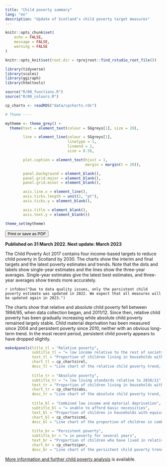 ---
title: "Child poverty summary"
lang: "en"
description: "Update of Scotland's child poverty target measures"
---

```{r setup, include = FALSE}
knitr::opts_chunk$set(
	echo = FALSE,
	message = FALSE,
	warning = FALSE
)

knitr::opts_knit$set(root.dir = rprojroot::find_rstudio_root_file())

```

```{r}

library(tidyverse)
library(scales)
library(ggiraph)
library(htmltools)

source("R/00_functions.R")
source("R/00_colours.R")

cp_charts <- readRDS("data/cpcharts.rds")

# Theme ----

mytheme <- theme_grey() +
  theme(text = element_text(colour = SGgreys[1], size = 20),

        line = element_line(colour = SGgreys[1],
                            linetype = 1,
                            lineend = 2,
                            size = 0.5),

        plot.caption = element_text(hjust = 1,
                                    margin = margin(t = 20)),

        panel.background = element_blank(),
        panel.grid.major = element_blank(),
        panel.grid.minor = element_blank(),

        axis.line.x = element_line(),
        axis.ticks.length = unit(2, "pt"),
        axis.ticks.y = element_blank(),

        axis.title = element_blank(),
        axis.text.y = element_blank())

theme_set(mytheme)

```

<button onclick = "window.print();" class = "btn noprint" >
  Print or save as PDF
</button>

**Published on 31 March 2022. Next update: March 2023**

The Child Poverty Act 2017 contains four income-based targets to reduce child poverty in Scotland by 2030. The charts show the interim and final targets and the latest poverty estimates and trends. Note that the dots and labels show single-year estimates and the lines show the three-year averages. Single-year estimates give the latest best estimates, and three-year averages show trends more accurately.

`r infobox("Due to data quality issues, only the persistent child poverty estimate was updated in 2022. We expect that all measures will be updated again in 2023.")`

The charts show that relative and absolute child poverty fell between 1994/95, when data collection began, and 2011/12. Since then, relative child poverty has been gradually increasing while absolute child poverty remained largely stable. Child material deprivation has been measured since 2004 and persistent poverty since 2010, neither with an obvious long-term trend. In the most recent period, persistent child poverty appears to have dropped slightly.

```{r panels}

make4panels(title_tl = "Relative poverty",
            subtitle_tl = "= low income relative to the rest of society", 
            text_tl = "Proportion of children living in households with equivalised incomes below 60% of the median (middle) UK income in the current year.", 
            chart_tl = cp_charts$rel, 
            desc_tl = "Line chart of the relative child poverty trend, also including single-year data points and the interim and final targets, showing a small increase in recent years, moving further away from the targets.",
            
            title_tr = "Absolute poverty", 
            subtitle_tr = "= low living standards relative to 2010/11", 
            text_tr = "Proportion of children living in households with equivalised incomes below 60% of the median UK income in 2010/11 adjusted for inflation.", 
            chart_tr = cp_charts$abs, 
            desc_tr = "Line chart of the absolute child poverty trend, also including single-year data points and the interim and final targets, showing an initial fall followed by stagnation in recent years at a level considerably higher than the targets.",
            
            title_bl = "Combined low income and material deprivation", 
            subtitle_bl = "= unable to afford basic necessities", 
            text_bl = "Proportion of children in households with equivalised incomes below 70% of the median UK income and going without certain basic goods and services.", 
            chart_bl = cp_charts$cmd, 
            desc_bl = "Line chart of the proportion of children in combined low income and material deprivation trend, also including single-year data points and the interim and final targets, showing little change and a level that is considerably higher than the targets.",
            
            title_br = "Persistent poverty", 
            subtitle_br = "= in poverty for several years", 
            text_br = "Proportion of children who have lived in relative poverty in three or more of the last four years.", 
            chart_br = cp_charts$per, 
            desc_br = "Line chart of the persistent child poverty trend, also including single-year data points and the interim and final targets with data only available since 2010, showing a broadly stable level over time and a small drop in the most recent period.")

```


[More information and further child poverty analysis](https://www.gov.scot/collections/child-poverty-statistics/) is available.
